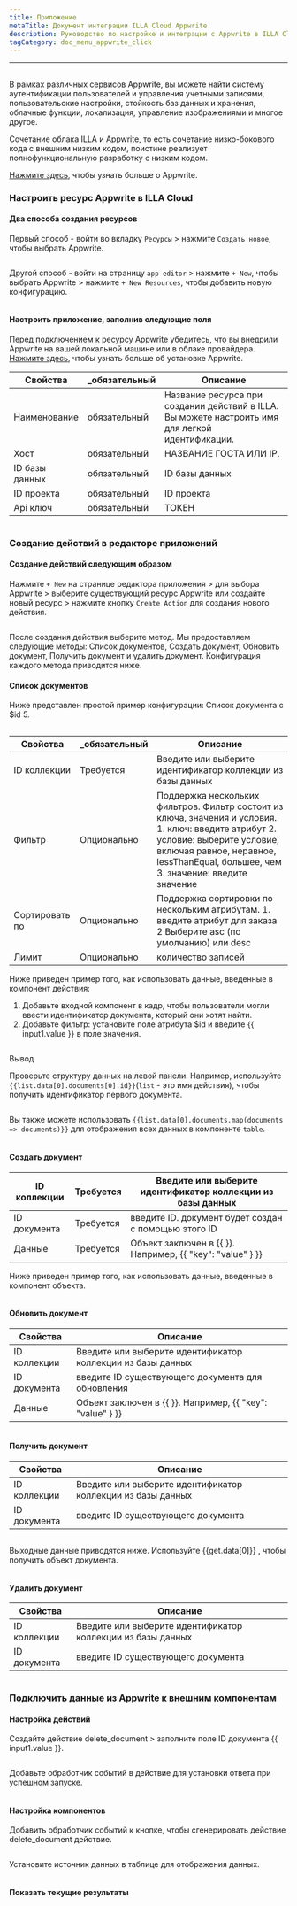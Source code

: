 ```yaml
---
title: Приложение
metaTitle: Документ интеграции ILLA Cloud Appwrite
description: Руководство по настройке и интеграции с Appwrite в ILLA Cloud
tagCategory: doc_menu_appwrite_click
---
```


* * *

## <Heading hidden>Appwrite База данных</Heading>

В рамках различных сервисов Appwrite, вы можете найти систему аутентификации пользователей и управления учетными записями, пользовательские настройки, стойкость баз данных и хранения, облачные функции, локализация, управление изображениями и многое другое. 

Сочетание облака ILLA и Appwrite, то есть сочетание низко-бокового кода с внешним низким кодом, поистине реализует полнофункциональную разработку с низким кодом.

[Нажмите здесь](https://appwrite.io/), чтобы узнать больше о Appwrite.

### Настроить ресурс Appwrite в ILLA Cloud

#### Два способа создания ресурсов

Первый способ - войти во вкладку `Ресурсы` > нажмите `Создать новое`, чтобы выбрать Appwrite. 

<img src='https://cdn.illacloud.com/official-website/img/docs/assemble/appwrite1.png' alt="" />

Другой способ - войти на страницу `app editor` > нажмите `+ New`, чтобы выбрать Appwrite > нажмите `+ New Resources`, чтобы добавить новую конфигурацию. 

<img src='https://cdn.illacloud.com/official-website/img/docs/assemble/appwrite2.png' alt="" />

#### Настроить приложение, заполнив следующие поля

Перед подключением к ресурсу Appwrite убедитесь, что вы внедрили Appwrite на вашей локальной машине или в облаке провайдера. [Нажмите здесь](https://appwrite.io/docs/installation), чтобы узнать больше об установке Appwrite. 

| Свойства       | \_обязательный | Описание                                                                                          |
| -------------- | -------------- | ------------------------------------------------------------------------------------------------- |
| Наименование   | обязательный   | Название ресурса при создании действий в ILLA. Вы можете настроить имя для легкой идентификации.  |
| Хост           | обязательный   | НАЗВАНИЕ ГОСТА ИЛИ IP.                                                                            |
| ID базы данных | обязательный   | ID базы данных                                                                                    |
| ID проекта     | обязательный   | ID проекта                                                                                        |
| Api ключ       | обязательный   | ТОКЕН                                                                                             |

<img src='https://cdn.illacloud.com/official-website/img/docs/assemble/appwrite3.png' alt="" />

### Создание действий в редакторе приложений

#### Создание действий следующим образом

Нажмите `+ New` на странице редактора приложения > для выбора Appwrite > выберите существующий ресурс Appwrite или создайте новый ресурс > нажмите кнопку `Create Action` для создания нового действия. 

<img src='https://cdn.illacloud.com/official-website/img/docs/assemble/appwrite4.png' alt="" />

После создания действия выберите метод. Мы предоставляем следующие методы: Список документов, Создать документ, Обновить документ, Получить документ и удалить документ. Конфигурация каждого метода приводится ниже. 

#### Список документов

Ниже представлен простой пример конфигурации: Список документа с $id 5. 

<img src='https://cdn.illacloud.com/official-website/img/docs/assemble/appwrite5.png' alt="" />

| Свойства       | \_обязательный | Описание                                                                                                                                                                                                               |
| -------------- | -------------- | ---------------------------------------------------------------------------------------------------------------------------------------------------------------------------------------------------------------------- |
| ID коллекции   | Требуется      | Введите или выберите идентификатор коллекции из базы данных                                                                                                                                                            |
| Фильтр         | Опционально    | Поддержка нескольких фильтров. Фильтр состоит из ключа, значения и условия. 1. ключ: введите атрибут 2. условие: выберите условие, включая равное, неравное, lessThanEqual, большее, чем 3. значение: введите значение |
| Сортировать по | Опционально    | Поддержка сортировки по нескольким атрибутам. 1. введите атрибут для заказа 2 Выберите asc (по умолчанию) или desc                                                                                                     |
| Лимит          | Опционально    | количество записей                                                                                                                                                                                                     |

Ниже приведен пример того, как использовать данные, введенные в компонент действия:

1.  Добавьте входной компонент в кадр, чтобы пользователи могли ввести идентификатор документа, который они хотят найти.  
2.  Добавьте фильтр: установите поле атрибута $id и введите {{ input1.value }} в поле значения. 

<img src='https://cdn.illacloud.com/official-website/img/docs/assemble/appwrite6.png' alt="" />

Вывод

Проверьте структуру данных на левой панели. Например, используйте `{{list.data[0].documents[0].id}}`(`list` - это имя действия), чтобы получить идентификатор первого документа. 

<img src='https://cdn.illacloud.com/official-website/img/docs/assemble/appwrite7.png' alt="" />

Вы также можете использовать `{{list.data[0].documents.map(documents => documents)}}` для отображения всех данных в компоненте `table`. 

<img src='https://cdn.illacloud.com/official-website/img/docs/assemble/appwrite8.png' alt="" />

#### Создать документ

| ID коллекции | Требуется | Введите или выберите идентификатор коллекции из базы данных |
| ------------ | --------- | ----------------------------------------------------------- |
| ID документа | Требуется | введите ID. документ будет создан с помощью этого ID        |
| Данные       | Требуется | Объект заключен в {{ }}. Например, {{ "key": "value" } }}   |

Ниже приведен пример того, как использовать данные, введенные в компонент объекта. 

<img src='https://cdn.illacloud.com/official-website/img/docs/assemble/appwrite9.png' alt="" />

#### Обновить документ

| Свойства     | Описание                                                    |
| ------------ | ----------------------------------------------------------- |
| ID коллекции | Введите или выберите идентификатор коллекции из базы данных |
| ID документа | введите ID существующего документа для обновления           |
| Данные       | Объект заключен в {{ }}. Например, {{ "key": "value" } }}   |

<img src='https://cdn.illacloud.com/official-website/img/docs/assemble/appwrite10.png' alt="" />

#### Получить документ

| Свойства     | Описание                                                    |
| ------------ | ----------------------------------------------------------- |
| ID коллекции | Введите или выберите идентификатор коллекции из базы данных |
| ID документа | введите ID существующего документа                          |

<img src='https://cdn.illacloud.com/official-website/img/docs/assemble/appwrite11.png' alt="" />

Выходные данные приводятся ниже. Используйте {{get.data[0]}} , чтобы получить объект документа.

<img src='https://cdn.illacloud.com/official-website/img/docs/assemble/appwrite12.png' alt="" />

#### Удалить документ

| Свойства     | Описание                                                    |
| ------------ | ----------------------------------------------------------- |
| ID коллекции | Введите или выберите идентификатор коллекции из базы данных |
| ID документа | введите ID существующего документа                          |

<img src='https://cdn.illacloud.com/official-website/img/docs/assemble/appwrite13.png' alt="" />

### Подключить данные из Appwrite к внешним компонентам

#### Настройка действий

Создайте действие delete_document > заполните поле ID документа {{ input1.value }}. 

<img src='https://cdn.illacloud.com/official-website/img/docs/assemble/appwrite14.png' alt="" />

Добавьте обработчик событий в действие для установки ответа при успешном запуске. 

<img src='https://cdn.illacloud.com/official-website/img/docs/assemble/appwrite15.png' alt="" />

#### Настройка компонентов

Добавить обработчик событий к кнопке, чтобы сгенерировать действие delete_document действие. 

<img src='https://cdn.illacloud.com/official-website/img/docs/assemble/appwrite16.png' alt="" />

Установите источник данных в таблице для отображения данных. 

<img src='https://cdn.illacloud.com/official-website/img/docs/assemble/appwrite17.png' alt="" />

#### Показать текущие результаты

<img src='https://cdn.illacloud.com/official-website/img/docs/assemble/appwrite18.gif' alt="" />
